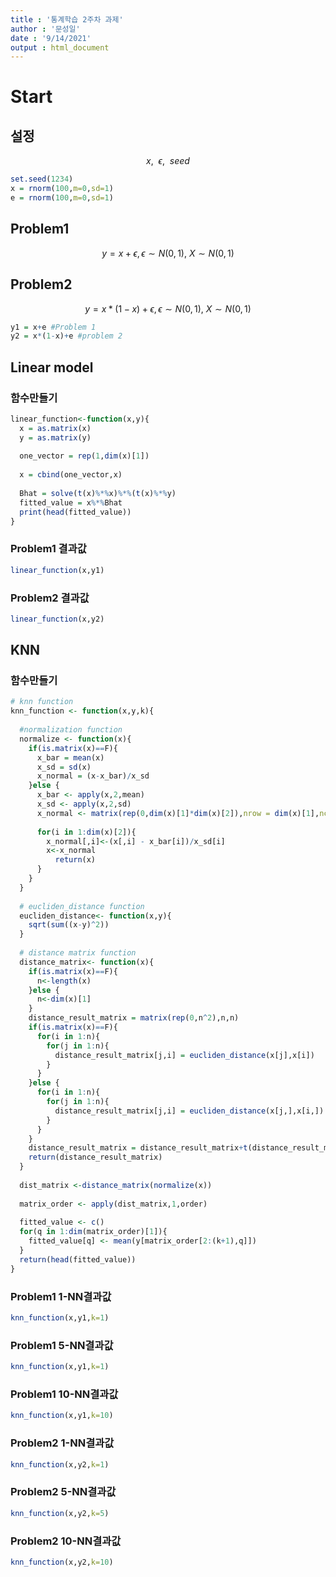 ```yaml
---
title : '통계학습 2주차 과제'
author : '문성일'
date : '9/14/2021'
output : html_document
---
```

# Start

## 설정
$$x,~~ \epsilon,~~ seed$$
```r
set.seed(1234)
x = rnorm(100,m=0,sd=1)
e = rnorm(100,m=0,sd=1)
```

## Problem1
$$y=x+\epsilon, \epsilon \sim N(0,1), ~X \sim N(0,1)$$

## Problem2
$$y=x*(1-x)+\epsilon, \epsilon \sim N(0,1), ~X \sim N(0,1)$$

```r
y1 = x+e #Problem 1
y2 = x*(1-x)+e #problem 2
```

## Linear model

### 함수만들기
```r
linear_function<-function(x,y){
  x = as.matrix(x)
  y = as.matrix(y)
  
  one_vector = rep(1,dim(x)[1])
  
  x = cbind(one_vector,x)
  
  Bhat = solve(t(x)%*%x)%*%(t(x)%*%y)
  fitted_value = x%*%Bhat
  print(head(fitted_value))
}
```

### Problem1 결과값
```r
linear_function(x,y1)
```

### Problem2 결과값
```r
linear_function(x,y2)
```

## KNN

### 함수만들기
```r
# knn function
knn_function <- function(x,y,k){
  
  #normalization function
  normalize <- function(x){
    if(is.matrix(x)==F){
      x_bar = mean(x)
      x_sd = sd(x)
      x_normal = (x-x_bar)/x_sd
    }else {
      x_bar <- apply(x,2,mean)
      x_sd <- apply(x,2,sd)
      x_normal <- matrix(rep(0,dim(x)[1]*dim(x)[2]),nrow = dim(x)[1],ncol = dim(x)[2])
      
      for(i in 1:dim(x)[2]){
        x_normal[,i]<-(x[,i] - x_bar[i])/x_sd[i]
        x<-x_normal
          return(x)
      }
    }
  }
  
  # eucliden_distance function
  eucliden_distance<- function(x,y){
    sqrt(sum((x-y)^2))
  }
  
  # distance matrix function
  distance_matrix<- function(x){
    if(is.matrix(x)==F){
      n<-length(x)
    }else {
      n<-dim(x)[1]
    }
    distance_result_matrix = matrix(rep(0,n^2),n,n)
    if(is.matrix(x)==F){
      for(i in 1:n){
        for(j in 1:n){
          distance_result_matrix[j,i] = eucliden_distance(x[j],x[i])
        }
      }
    }else {
      for(i in 1:n){
        for(j in 1:n){
          distance_result_matrix[j,i] = eucliden_distance(x[j,],x[i,])
        }
      }
    }
    distance_result_matrix = distance_result_matrix+t(distance_result_matrix)
    return(distance_result_matrix)
  }
  
  dist_matrix <-distance_matrix(normalize(x))
  
  matrix_order <- apply(dist_matrix,1,order)
  
  fitted_value <- c()
  for(q in 1:dim(matrix_order)[1]){
    fitted_value[q] <- mean(y[matrix_order[2:(k+1),q]])
  }
  return(head(fitted_value))
}
```

### Problem1 1-NN결과값
```r
knn_function(x,y1,k=1)
```

### Problem1 5-NN결과값
```r
knn_function(x,y1,k=1)
```

### Problem1 10-NN결과값
```r
knn_function(x,y1,k=10)
```

### Problem2 1-NN결과값
```r
knn_function(x,y2,k=1)
```

### Problem2 5-NN결과값
```r
knn_function(x,y2,k=5)
```

### Problem2 10-NN결과값
```r
knn_function(x,y2,k=10)
```



